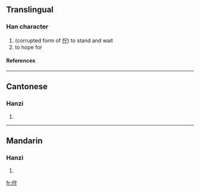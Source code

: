 ==Translingual==
===Han character===
{{Han char|rn=9|rad=人|as=06|sn=8|four=|canj=人十木戈 (OJDI)}}
# (corrupted form of [[佇]]) to stand and wait
# to hope for
====References====
{{Han ref|kx=0102.230|hdz=10154.020|uh=344F|ud=13391}}

----
==Cantonese==
===Hanzi===
{{yue-hanzi|jyut=|y=chyu5, jyu2}}
# {{defn|Cantonese}}

----
==Mandarin==
===Hanzi===
{{cmn-hanzi|pin=[[zhù]] (zhu4)|wg=chu<sup>4</sup>}}
# {{defn|Mandarin}}

[[fr:㑏]]